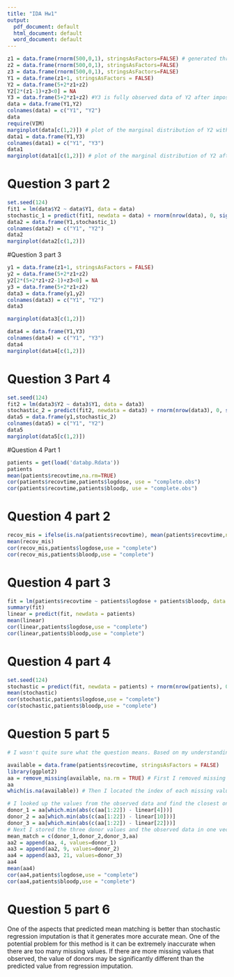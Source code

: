 ```yaml
---
title: "IDA Hw1"
output:
  pdf_document: default
  html_document: default
  word_document: default
---
```

```r
z1 = data.frame(rnorm(500,0,1), stringsAsFactors=FALSE) # generated three list of data that are normally distributed
z2 = data.frame(rnorm(500,0,1), stringsAsFactors=FALSE)
z3 = data.frame(rnorm(500,0,1), stringsAsFactors=FALSE)
Y1 = data.frame(z1+1, stringsAsFactors = FALSE)
Y2 = data.frame(5+2*z1+z2)
Y2[2*(z1-1)+z3<0] = NA
Y3 = data.frame(5+2*z1+z2) #Y3 is fully observed data of Y2 after imposing missingness
data = data.frame(Y1,Y2)
colnames(data) = c("Y1", "Y2")
data
require(VIM)
marginplot(data[c(1,2)]) # plot of the marginal distribution of Y2 with missing values
data1 = data.frame(Y1,Y3)
colnames(data1) = c("Y1", "Y3")
data1
marginplot(data1[c(1,2)]) # plot of the marginal distribution of Y2 after imposing missingness
```


# Question 3 part 2
```r
set.seed(124)
fit1 = lm(data$Y2 ~ data$Y1, data = data)
stochastic_1 = predict(fit1, newdata = data) + rnorm(nrow(data), 0, sigma(fit1))
data2 = data.frame(Y1,stochastic_1)
colnames(data2) = c("Y1", "Y2")
data2
marginplot(data2[c(1,2)])
```

#Question 3 part 3
```r
y1 = data.frame(z1+1, stringsAsFactors = FALSE)
y2 = data.frame(5+2*z1+z2)
y2[2*(5+2*z1+z2-1)+z3<0] = NA
y3 = data.frame(5+2*z1+z2) 
data3 = data.frame(y1,y2)
colnames(data3) = c("Y1", "Y2")
data3

marginplot(data3[c(1,2)]) 

data4 = data.frame(Y1,Y3)
colnames(data4) = c("Y1", "Y3")
data4
marginplot(data4[c(1,2)]) 

```
# Question 3 Part 4
```r
set.seed(124)
fit2 = lm(data3$Y2 ~ data3$Y1, data = data3)
stochastic_2 = predict(fit2, newdata = data3) + rnorm(nrow(data3), 0, sigma(fit2))
data5 = data.frame(y1,stochastic_2)
colnames(data5) = c("Y1", "Y2")
data5
marginplot(data5[c(1,2)])
```


#Question 4 Part 1
```r
patients = get(load('databp.Rdata'))
patients
mean(patients$recovtime,na.rm=TRUE)
cor(patients$recovtime,patients$logdose, use = "complete.obs")
cor(patients$recovtime,patients$bloodp, use = "complete.obs")

```
# Question 4 part 2
```r
recov_mis = ifelse(is.na(patients$recovtime), mean(patients$recovtime,na.rm=TRUE), patients$recovtime)
mean(recov_mis)
cor(recov_mis,patients$logdose,use = "complete")
cor(recov_mis,patients$bloodp,use = "complete")
```

# Question 4 part 3
```r
fit = lm(patients$recovtime ~ patients$logdose + patients$bloodp, data = patients)
summary(fit)
linear = predict(fit, newdata = patients)
mean(linear)
cor(linear,patients$logdose,use = "complete")
cor(linear,patients$bloodp,use = "complete")
```
# Question 4 part 4
```r
set.seed(124)
stochastic = predict(fit, newdata = patients) + rnorm(nrow(patients), 0, sigma(fit))
mean(stochastic)
cor(stochastic,patients$logdose,use = "complete")
cor(stochastic,patients$bloodp,use = "complete")

```
# Question 5 part 5
```r
# I wasn't quite sure what the question means. Based on my understanding, the mean matching method is to replace the missing values by donors with their observed values being closest to the simulated value of each missing row. 

available = data.frame(patients$recovtime, stringsAsFactors = FALSE)
library(ggplot2)
aa = remove_missing(available, na.rm = TRUE) # First I removed missing values from the recover time column
aa
which(is.na(available)) # Then I located the index of each missing value's location.

# I looked up the values from the observed data and find the closest one to each of the simulated data from regression imputation method.
donor_1 = aa[which.min(abs(c(aa[1:22]) - linear[4]))] 
donor_2 = aa[which.min(abs(c(aa[1:22]) - linear[10]))]
donor_3 = aa[which.min(abs(c(aa[1:22]) - linear[22]))]
# Next I stored the three donor values and the observed data in one vector and resorted them to the correct order.
mean_match = c(donor_1,donor_2,donor_3,aa)
aa2 = append(aa, 4, values=donor_1)
aa3 = append(aa2, 9, values=donor_2)
aa4 = append(aa3, 21, values=donor_3)
aa4
mean(aa4)
cor(aa4,patients$logdose,use = "complete")
cor(aa4,patients$bloodp,use = "complete")

```
# Question 5 part 6

One of the aspects that predicted mean matching is better than stochastic regression imputation is that it generates more accurate mean. One  of the potential problem for this method is it can be extremely inaccurate when there are too many missing values. If there are more missing values that observed, the value of donors may be significantly different than the predicted value from regression imputation.
